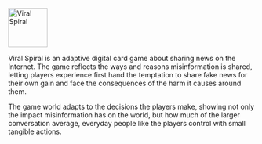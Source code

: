 
<div style="width:16em;">
  <img alt="Viral Spiral" src="../../images/viral-spiral-logo.png" width="80" />
</div>

Viral Spiral is an adaptive digital card game about sharing news on the Internet. The game reflects the ways and reasons misinformation is shared, letting players experience first hand the temptation to share fake news for their own gain and face the consequences of the harm it causes around them.

The game world adapts to the decisions the players make, showing not only the impact misinformation has on the world, but how much of the larger conversation average, everyday people like the players control with small tangible actions.
